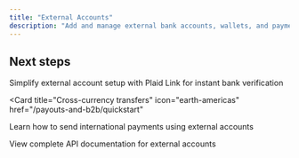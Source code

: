 ```yaml
---
title: "External Accounts"
description: "Add and manage external bank accounts, wallets, and payment destinations for withdrawals and payouts"
---
```



<ExternalAccounts />

## Next steps

<CardGroup cols={3}>
<Card title="Plaid integration" icon="link" href="/payouts-and-b2b/depositing-funds/plaid">
  Simplify external account setup with Plaid Link for instant bank verification
</Card>

<Card
  title="Cross-currency transfers"
  icon="earth-americas"
  href="/payouts-and-b2b/quickstart"
>
  Learn how to send international payments using external accounts
</Card>

<Card title="API Reference" icon="code" href="/api-reference">
  View complete API documentation for external accounts
</Card>
</CardGroup>

